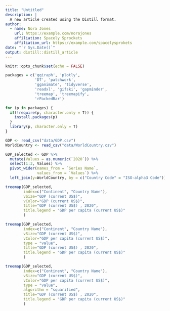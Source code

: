 ```yaml
---
title: "Untitled"
description: |
  A new article created using the Distill format.
author:
  - name: Nora Jones 
    url: https://example.com/norajones
    affiliation: Spacely Sprockets
    affiliation_url: https://example.com/spacelysprokets
date: "`r Sys.Date()`"
output: distill::distill_article
---
```


```r
knitr::opts_chunk$set(echo = FALSE)
```

```r
packages = c('ggiraph', 'plotly', 
             'DT', 'patchwork',
             'gganimate', 'tidyverse',
             'readxl', 'gifski', 'gapminder',
             'treemap', 'treemapify',
             'rPackedBar')

for (p in packages) {
  if(!require(p, character.only = T)) {
    install.packages(p)
  }
  library(p, character.only = T)
}

```

```r
GDP <- read_csv("data/GDP.csv")
WorldCountry <- read_csv("data/WorldCountry.csv")

```

```r
GDP_selected <- GDP %>%
  mutate(Values = as.numeric(`2020`)) %>%
  select(1:3, Values) %>%
  pivot_wider(names_from = `Series Name`,
              values_from = `Values`) %>%
  left_join(y=WorldCountry, by = c("Country Code" = "ISO-alpha3 Code"))
```


```r
treemap(GDP_selected,
        index=c("Continent", "Country Name"),
        vSize="GDP (current US$)",
        vColor="GDP (current US$)",
        title="GDP (current US$) , 2020",
        title.legend = "GDP per capita (current US$)"
        )
```
```r
treemap(GDP_selected,
        index=c("Continent", "Country Name"),
        vSize="GDP (current US$)",
        vColor="GDP per capita (current US$)",
        type = "value",
        title="GDP (current US$) , 2020",
        title.legend = "GDP per capita (current US$)"
        )
```
```r
treemap(GDP_selected,
        index=c("Continent", "Country Name"),
        vSize="GDP (current US$)",
        vColor="GDP per capita (current US$)",
        type = "value",
        algorithm = "squarified",
        title="GDP (current US$) , 2020",
        title.legend = "GDP per capita (current US$)"
        )
```